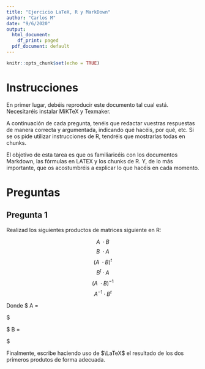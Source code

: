 ```yaml
---
title: "Ejercicio LaTeX, R y MarkDown"
author: "Carlos M"
date: "9/6/2020"
output:
  html_document:
    df_print: paged
  pdf_document: default
---
```


```r
knitr::opts_chunk$set(echo = TRUE)
```

# Instrucciones
En primer lugar, debéis reproducir este documento tal cual está. Necesitaréis instalar MiKTeX y Texmaker.

A continuación de cada pregunta, tenéis que redactar vuestras respuestas de manera correcta y argumentada,
indicando qué hacéis, por qué, etc. Si se os pide utilizar instrucciones de R, tendréis que mostrarlas todas en
chunks.

El objetivo de esta tarea es que os familiaricéis con los documentos Markdown, las fórmulas en LATEX y los
chunks de R. Y, de lo más importante, que os acostumbréis a explicar lo que hacéis en cada momento.

# Preguntas

## Pregunta 1

Realizad los siguientes productos de matrices siguiente en R:

$$A\ \cdotp B$$
$$ B\ \cdotp A$$
$$ (A\ \cdotp B)^t$$
$$ B^t \cdotp A $$
$$(A\ \cdotp B)^{-1} $$
$$ A^{-1} \cdotp B^t $$

Donde $ A = \begin{pmatrix} 1\ 2\ 3\ 4 \\ 4\ 3\ 2 \ 1 \\ 0\ 1\ 0\ 2\\ 3\ 0\ 4\ 0 \end{pmatrix} $ 

$ B = \begin{pmatrix} 4\ 3\ 2\ 1 \\ 0\ 3\ 0 \ 4 \\ 1\ 2\ 3\ 4\\ 0\ 1\ 0\ 2 \end{pmatrix} $

Finalmente, escribe haciendo uso de $\LaTeX$ el resultado de los dos primeros produtos de forma adecuada.

